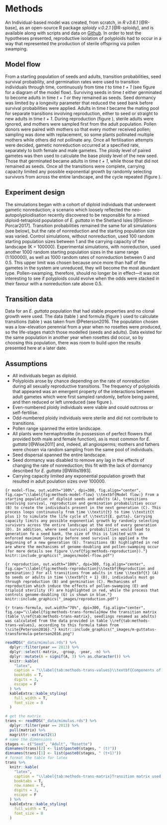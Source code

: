 # Methods {#methods}

An Individual-based model was created, from scratch, in *R v3.6.1* [@R-base], as an open-source R package *sploidy v.0.2.1* [@R-sploidy], and is available along with scripts and data on [Github](https://github.com/rosemckeon/honours-project). In order to test the hypotheses presented, reproductive isolation of polyploids had to occur in a way that represented the production of sterile offspring via pollen swamping.

## Model flow

From a starting population of seeds and adults, transition probabilities, seed survival probability, and germination rates were used to transition individuals through time, continuously from time *t* to time *t + 1* (see figure \ref{fig:methods-model-flow} for a diagram of the model flow). Surviving seeds in time *t* either germinated to become adults in time *t + 1* or they remained as seeds. Seed dormancy was limited by a longevity parameter that reduced the seed bank before survival probabilities were applied. Adults in time *t* became the mating pool for separate transitions involving reproduction, either to seed or straight to new adults in time *t + 1*. During reproduction (figure \ref{fig:methods-reproduction}), sterile adults were ignored, and mothers were sampled first from the adult population. Pollen donors were paired with mothers so that every mother received pollen; sampling was done with replacement, so some plants pollinated multiple mothers while others did not pollinate any. Once all fertilisation attempts were decided, gametic nonreduction occurred at a specified rate, separately to both female and male gametes. The ploidy level of paired gametes was then used to calculate the base ploidy level of the new seed. Those that germinated became adults in time *t + 1*, while those that did not remained as seeds. Once all the transitions were complete, carrying capacity limited any possible exponential growth by randomly selecting survivors from across the entire landscape, and the cycle repeated (figure \ref{fig:methods-model-flow}).

## Experiment design {#methods-experiment-design}

The simulations began with a cohort of diploid individuals that underwent gametic nonreduction; a scenario which loosely reflected the neo-autopolyploidisation recently discovered to be responsible for a mixed diploid-tetraploid population of *E. guttata* in the Shetland Isles [@Simon-Porcar2017]. Transition probabilities remained the same for all simulations (see below), but the rate of nonreduction and the starting population size was varied. Control simulations, without nonreduction, used 100 random starting population sizes between 1 and the carrying capacity of the landscape (K = 100000). Experimental simulations, with nonreduction, used another 1000 random starting population sizes in the same range (1:100000), as well as 1000 random rates of nonreduction between 0 and 0.5. This upper limit was chosen because once more than half of the gametes in the system are unreduced, they will become the most abundant type. Pollen-swamping, therefore, should no longer be in effect—it was not interesting to see if polyploids could evolve when the odds were stacked in their favour with a nonreduction rate above 0.5.

## Transition data {#methods-model-sims-trans}

Data for an *E. guttata* population that had stable properties and no clonal growth were used. The data (table \ref{tab:methods-trans-values}) and formula (figure \ref{fig:methods-trans-formula}) used to calculate transitions (table \ref{tab:methods-trans-matrix}) was taken from @Peterson2016. The population chosen was a low-elevation perennial from a year when no rosettes were produced, so the life-stages match those modelled (seeds and adults). Data existed for the same population in another year when rosettes did occur, so by choosing this population, there was room to build upon the results presented here at a later date.

## Assumptions {#methods-model-assumptions}

- All individuals began as diploid.
- Polyploids arose by chance depending on the rate of nonreduction during all sexually reproductive transitions. The frequency of polyploids that appeared was an emergent property of the interactions between adult gametes which were first sampled randomly, before being paired, and then reduced or left unreduced (see figure \ref{fig:methods-reproduction}).
- Even-numbered ploidy individuals were viable and could outcross or self-fertilise.
- Odd-numbered ploidy individuals were sterile and did not contribute to transitions.
- Pollen range spanned the entire landscape.
- All plants were hermaphrodite (in possession of perfect flowers that provided both male and female function), as is most common for *E. guttata* [@Wise2011] and, indeed, all angiosperms; mothers and fathers were chosen via random sampling from the same pool of individuals.
- Seed dispersal spanned the entire landscape.
- Seed dormancy was disabled to remove any lag in the effects of changing the rate of nonreduction; this fit with the lack of dormancy described for *E. guttata* [@Willis1993].
- Carrying capacity limited any exponential population growth that resulted in adult poulation sizes over 100000.

```{r model-flow, out.width="100%", dpi=300, fig.align="center", fig.cap="\\label{fig:methods-model-flow} \\textbf{Model flow:} From a starting population of diploid seeds and adults (A), transitions involving survival, reproduction and germination probabilities occur (B) to create the individuals present in the next generation (C). This process loops continuously from time \\textit{t} to time \\textit{t plus 1} to simulate the life cycle of \\textit{E. gutta}. Carrying capacity limits any possible exponential growth by randomly selecting survivors across the entire landscape at the end of every generation (D). In addition, where seed survival probabilities would lead to generation fo a seed bank, the size of this is limited with an enforced maximum longevity before seed survival is applied a the beginning of a new generation (E). Transitions (B) highlighted in red are where the mechanisms of genome-doubling and pollen-swamping occur (for more details see figure \\ref{fig:methods-reproduction})."}
knitr::include_graphics("_images/model-flow.pdf")
```

```{r reproduction, out.width="100%", dpi=300, fig.align="center", fig.cap="\\label{fig:methods-reproduction}\\textbf{Reproduction and germination:} For all transitions from adults in time \\textbf{t} (A) to seeds or adults in time \\textbf{t + 1} (D), individuals must go through reproduction (B) and germination (C). Mechanisms of reproduction which induce the effects of pollen-swamping (E) and triploid sterility (F) are highlighted in red, while the process that controls genome-doubling (G) is shown in blue."}
knitr::include_graphics("_images/reproduction.pdf")
```


```{r trans-formula, out.width="70%", dpi=300, fig.align="center", fig.cap="\\label{fig:methods-trans-formula}How the transition matrix (table \\ref{tab:methods-trans-matrix}, seedlings renamed as adults) was calculated from the data provided in table \\ref{tab:methods-trans-values}, according to this formula taken from \\cite{Peterson2016}."}
knitr::include_graphics("_images/m-guttatus-transformula-peterson2016.png")
```

```r
readRDS("_data/mimulus.rds") %>%
  dplyr::filter(year == 2013) %>% 
  dplyr::select(-matrix, -group, -year, -n) %>%
  dplyr::mutate(A = signif(A, 3) %>% as.character()) %>%
  knitr::kable(
    "latex",
    caption = "\\label{tab:methods-trans-values}\\textbf{Components of transition:} values used to calculate the transition matrix of a low-elevation perennial population of \\textit{Erythranthe guttata} (previously: \\textit{Mimulus guttatus}) for a year in which no rosettes were produced. Seed survival (D) is not population specific; taken from \\cite{Elderd2006}. All other components taken from \\cite{Peterson2016} who recorded values specific to that \\textit{E. guttata} population in the year 2013 (N = 77). G = germination rate, O = ovule number per flower, F = flower production, S = winter survival, R = rosette production, A = proportional recruitment success of ovules relative to rosettes.",
    booktabs = T,
    digits = 3,
    escape = F
  ) %>% 
  kableExtra::kable_styling(
    full_width = T,
    font_size = 8
  )
```

```r
# get the matrix
trans <- readRDS("_data/mimulus.rds") %>%
  dplyr::filter(year == 2013) %>%
  pull(matrix) %>%
  magrittr::extract2(1)
# name the dimensions
stages <- c("Seed", "Adult", "Rosette")
dimnames(trans)[2] <- list(paste0(stages, " (t)"))
dimnames(trans)[1] <- list(paste0(stages, " (t+1)"))
# format the table for latex
trans %>%
  knitr::kable(
    "latex",
    caption = "\\label{tab:methods-trans-matrix}Transition matrix used for the model, based on the formula shown in figure \\ref{fig:methods-trans-formula} (adults were renamed from seedling) and the data from figure \\ref{tab:methods-trans-values}.",
    booktabs = T,
    row.names = T,
    digits = 3,
    escape = F
  ) %>% 
  kableExtra::kable_styling(
    full_width = T,
    font_size = 8
  )
```
